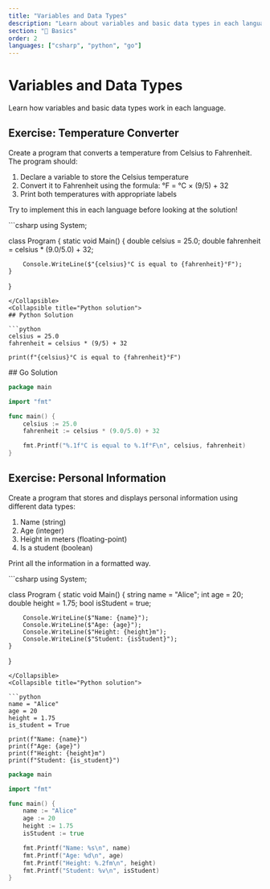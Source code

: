 ```yaml
---
title: "Variables and Data Types"
description: "Learn about variables and basic data types in each language"
section: "🚀 Basics"
order: 2
languages: ["csharp", "python", "go"]
---
```


# Variables and Data Types

Learn how variables and basic data types work in each language.

## Exercise: Temperature Converter

Create a program that converts a temperature from Celsius to Fahrenheit. The program should:
1. Declare a variable to store the Celsius temperature
2. Convert it to Fahrenheit using the formula: °F = °C × (9/5) + 32
3. Print both temperatures with appropriate labels

Try to implement this in each language before looking at the solution!

<Collapsible title="C# solution">
```csharp
using System;

class Program
{
    static void Main()
    {
        double celsius = 25.0;
        double fahrenheit = celsius * (9.0/5.0) + 32;

        Console.WriteLine($"{celsius}°C is equal to {fahrenheit}°F");
    }
}
```
</Collapsible>
<Collapsible title="Python solution">
## Python Solution

```python
celsius = 25.0
fahrenheit = celsius * (9/5) + 32

print(f"{celsius}°C is equal to {fahrenheit}°F")
```
</Collapsible>
<Collapsible title="Go solution">
## Go Solution

```go
package main

import "fmt"

func main() {
    celsius := 25.0
    fahrenheit := celsius * (9.0/5.0) + 32

    fmt.Printf("%.1f°C is equal to %.1f°F\n", celsius, fahrenheit)
}
```
</Collapsible>

## Exercise: Personal Information

Create a program that stores and displays personal information using different data types:
1. Name (string)
2. Age (integer)
3. Height in meters (floating-point)
4. Is a student (boolean)

Print all the information in a formatted way.

<Collapsible title="C# solution">
```csharp
using System;

class Program
{
    static void Main()
    {
        string name = "Alice";
        int age = 20;
        double height = 1.75;
        bool isStudent = true;

        Console.WriteLine($"Name: {name}");
        Console.WriteLine($"Age: {age}");
        Console.WriteLine($"Height: {height}m");
        Console.WriteLine($"Student: {isStudent}");
    }
}
```
</Collapsible>
<Collapsible title="Python solution">

```python
name = "Alice"
age = 20
height = 1.75
is_student = True

print(f"Name: {name}")
print(f"Age: {age}")
print(f"Height: {height}m")
print(f"Student: {is_student}")
```

</Collapsible>
<Collapsible title="Go solution">

```go
package main

import "fmt"

func main() {
    name := "Alice"
    age := 20
    height := 1.75
    isStudent := true

    fmt.Printf("Name: %s\n", name)
    fmt.Printf("Age: %d\n", age)
    fmt.Printf("Height: %.2fm\n", height)
    fmt.Printf("Student: %v\n", isStudent)
}
```
</Collapsible>
